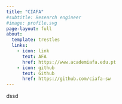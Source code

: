 ```yaml
---
title: "CIAFA"
#subtitle: Research engineer
#image: profile.svg
page-layout: full
about:
  template: trestles
  links:
    - icon: link
      text: AFA
      href: https://www.academiafa.edu.pt
    - icon: github
      text: Github
      href: https://github.com/ciafa-sw
---
```


dssd
